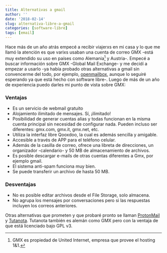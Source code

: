 ```yaml
---
title: Alternativas a gmail
author: ''
date: '2018-02-14'
slug: alternativa-libre-a-gmail
categories: [software-libre]
tags: [email]
---
```


Hace más de un año atrás empecé a recibir viajerxs en mi casa y lo que me llamó la atención es que varixs usaban una cuenta de correo GMX -está muy extendido su uso en países como Alemania[^1] y Austria-. Empecé a buscar información sobre GMX -Global Mail Exchange- y me decidí a empezar a usarlo -ya había probado otras alternativas a gmail sin convencerme del todo, por ejemplo, [openmailbox](https://www.openmailbox.org/), aunque lo seguiré esperando ya que está hecho con software libre-. Luego de más de un año de experiencia puedo darles mi punto de vista sobre GMX:

### Ventajas
- Es un servicio de webmail gratuito
- Alojamiento ilimitado de mensajes. Sí, ¡ilimitado!
- Posibilidad de generar cuentas alias y todas funcionan en la misma cuenta principal sin necesidad de configurar nada. Pueden incluso ser diferentes: gmx.com, gmx.it, gmx.net, etc.
- Utiliza la interfaz libre Qooxdoo, la cual es además sencilla y amigable.
- Accesible a través de APP para el teléfono celular.
- Además de la casilla de correo, ofrece una libreta de direcciones, un organizador -calendario- y 50 MB de almacenamiento de archivos.
- Es posible descargar e-mails de otras cuentas diferentes a Gmx, por ejemplo gmail.
- El sistema anti-spam funciona muy bien.
- Se puede transferir un archivo de hasta 50 MB.


### Desventajas
- No es posible editar archivos desde el File Storage, solo almacena.
- No agrupa los mensajes por conversaciones pero si las respuestas incluyen los correos anteriores. 


Otras alternativas que prometen y que probaré pronto se llaman [ProtonMail](https://protonmail.ch) y [Tutanota](https://tutanota.com/). Tutanota también es alemán como GMX pero con la ventaja de que está licenciado bajo GPL v3.

[^1]: GMX es propiedad de United Internet, empresa que provee el hosting 1&1.